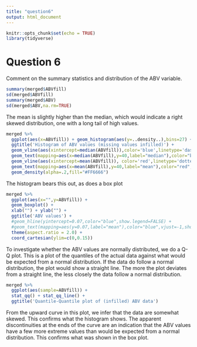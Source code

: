 ```yaml
---
title: "question6"
output: html_document
---
```


```r
knitr::opts_chunk$set(echo = TRUE)
library(tidyverse)
```

# Question 6
Comment on the summary statistics and distribution of the ABV variable.
```r
summary(merged$ABVfill)
sd(merged$ABVfill)
summary(merged$ABV)
sd(merged$ABV,na.rm=TRUE)

```

The mean is slightly higher than the median, which would indicate a right skewed distribution,
one with a long tail of high values.

```r
merged %>%
  ggplot(aes(x=ABVfill)) + geom_histogram(aes(y=..density..),bins=27) + 
  ggtitle('Histogram of ABV values (missing values infilled)') +
  geom_vline(aes(xintercept=median(ABVfill)),color='blue',linetype='dashed',size=1) +
  geom_text(mapping=aes(x=median(ABVfill),y=40,label="median"),color="blue",angle=90,vjust=-0.4,show.legend=FALSE) +
  geom_vline(aes(xintercept=mean(ABVfill)), color='red',linetype='dotted',size=1) +
  geom_text(mapping=aes(x=mean(ABVfill),y=40,label="mean"),color="red",angle=90,vjust=-0.4,show.legend=FALSE) +
  geom_density(alpha=.2,fill="#FF6666")
```

The histogram bears this out, as does a box plot

```r
merged %>%
  ggplot(aes(x="",y=ABVfill)) +
  geom_boxplot() +
  xlab("") + ylab("") +
  ggtitle('ABV values') +
  #geom_hline(yintercept=0.07,color="blue",show.legend=FALSE) +
  #geom_text(mapping=aes(y=0.07,label="mean"),color="blue",vjust=-1,show.legend = FALSE) +
  theme(aspect.ratio = 2.0) +
  coord_cartesian(ylim=c(0,0.15))
```

To investigate whether the ABV values are normally distributed, we do
a Q-Q plot.  This is a plot of the quantiles of the actual data against
what would be expected from a normal distribution.  If the data do
follow a normal distribution, the plot would show a straight line.  The
more the plot deviates from a straight line, the less closely 
the data follow a normal distribution.

```r
merged %>% 
  ggplot(aes(sample=ABVfill)) +
  stat_qq() + stat_qq_line() + 
  ggtitle('Quantile-Quantile plot of (infilled) ABV data')
```

From the upward curve in this plot, we infer that the data are somewhat skewed.
This confirms what the histogram shows.  The apparent discontinuities at the
ends of the curve are an indication that the ABV values have a few more extreme
values than would be expected from a normal distribution.  This confirms what
was shown in the box plot.
